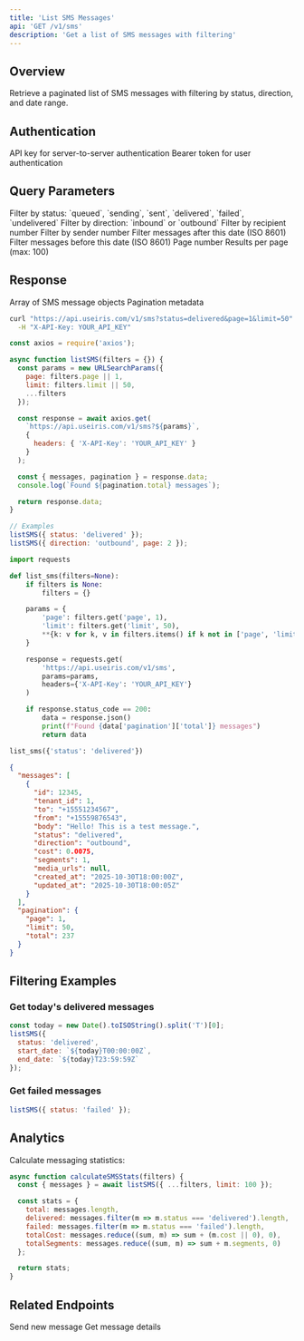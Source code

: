 ```yaml
---
title: 'List SMS Messages'
api: 'GET /v1/sms'
description: 'Get a list of SMS messages with filtering'
---
```


## Overview

Retrieve a paginated list of SMS messages with filtering by status, direction, and date range.

## Authentication

<ParamField header="X-API-Key" type="string">
  API key for server-to-server authentication
</ParamField>

<ParamField header="Authorization" type="string">
  Bearer token for user authentication
</ParamField>

## Query Parameters

<ParamField query="status" type="string">
  Filter by status: `queued`, `sending`, `sent`, `delivered`, `failed`, `undelivered`
</ParamField>

<ParamField query="direction" type="string">
  Filter by direction: `inbound` or `outbound`
</ParamField>

<ParamField query="to" type="string">
  Filter by recipient number
</ParamField>

<ParamField query="from" type="string">
  Filter by sender number
</ParamField>

<ParamField query="start_date" type="string">
  Filter messages after this date (ISO 8601)
</ParamField>

<ParamField query="end_date" type="string">
  Filter messages before this date (ISO 8601)
</ParamField>

<ParamField query="page" type="integer" default={1}>
  Page number
</ParamField>

<ParamField query="limit" type="integer" default={50}>
  Results per page (max: 100)
</ParamField>

## Response

<ResponseField name="messages" type="array">
  Array of SMS message objects
</ResponseField>

<ResponseField name="pagination" type="object">
  Pagination metadata
</ResponseField>

<RequestExample>

```bash cURL
curl "https://api.useiris.com/v1/sms?status=delivered&page=1&limit=50" \
  -H "X-API-Key: YOUR_API_KEY"
```

```javascript Node.js
const axios = require('axios');

async function listSMS(filters = {}) {
  const params = new URLSearchParams({
    page: filters.page || 1,
    limit: filters.limit || 50,
    ...filters
  });

  const response = await axios.get(
    `https://api.useiris.com/v1/sms?${params}`,
    {
      headers: { 'X-API-Key': 'YOUR_API_KEY' }
    }
  );

  const { messages, pagination } = response.data;
  console.log(`Found ${pagination.total} messages`);

  return response.data;
}

// Examples
listSMS({ status: 'delivered' });
listSMS({ direction: 'outbound', page: 2 });
```

```python Python
import requests

def list_sms(filters=None):
    if filters is None:
        filters = {}

    params = {
        'page': filters.get('page', 1),
        'limit': filters.get('limit', 50),
        **{k: v for k, v in filters.items() if k not in ['page', 'limit']}
    }

    response = requests.get(
        'https://api.useiris.com/v1/sms',
        params=params,
        headers={'X-API-Key': 'YOUR_API_KEY'}
    )

    if response.status_code == 200:
        data = response.json()
        print(f"Found {data['pagination']['total']} messages")
        return data

list_sms({'status': 'delivered'})
```

</RequestExample>

<ResponseExample>

```json Success Response (200)
{
  "messages": [
    {
      "id": 12345,
      "tenant_id": 1,
      "to": "+15551234567",
      "from": "+15559876543",
      "body": "Hello! This is a test message.",
      "status": "delivered",
      "direction": "outbound",
      "cost": 0.0075,
      "segments": 1,
      "media_urls": null,
      "created_at": "2025-10-30T18:00:00Z",
      "updated_at": "2025-10-30T18:00:05Z"
    }
  ],
  "pagination": {
    "page": 1,
    "limit": 50,
    "total": 237
  }
}
```

</ResponseExample>

## Filtering Examples

### Get today's delivered messages

```javascript
const today = new Date().toISOString().split('T')[0];
listSMS({
  status: 'delivered',
  start_date: `${today}T00:00:00Z`,
  end_date: `${today}T23:59:59Z`
});
```

### Get failed messages

```javascript
listSMS({ status: 'failed' });
```

## Analytics

Calculate messaging statistics:

```javascript
async function calculateSMSStats(filters) {
  const { messages } = await listSMS({ ...filters, limit: 100 });

  const stats = {
    total: messages.length,
    delivered: messages.filter(m => m.status === 'delivered').length,
    failed: messages.filter(m => m.status === 'failed').length,
    totalCost: messages.reduce((sum, m) => sum + (m.cost || 0), 0),
    totalSegments: messages.reduce((sum, m) => sum + m.segments, 0)
  };

  return stats;
}
```

## Related Endpoints

<CardGroup cols={2}>
  <Card title="Send SMS" icon="paper-plane" href="/api-reference/sms/send">
    Send new message
  </Card>
  <Card title="Get SMS" icon="message" href="/api-reference/sms/get">
    Get message details
  </Card>
</CardGroup>

